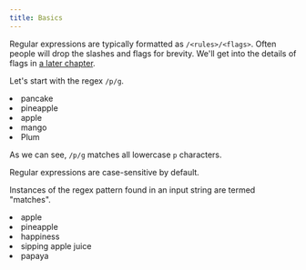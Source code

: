 ```yaml
---
title: Basics
---
```


Regular expressions are typically formatted as `/<rules>/<flags>`. Often people will drop the slashes and flags for brevity. We'll get into the details of flags in [a later chapter](/chapters/flags).

Let's start with the regex `/p/g`.

<Example regex={/p/g}>
    <li>pancake</li>
    <li>pineapple</li>
    <li>apple</li>
    <li>mango</li>
    <li>Plum</li>
</Example>

As we can see, `/p/g` matches all lowercase `p` characters.

<Note>Regular expressions are case-sensitive by default.</Note>

Instances of the regex pattern found in an input string are termed "matches".

<Example regex={/pp/g}>
    <li>apple</li>
    <li>pineapple</li>
    <li>happiness</li>
    <li>sipping apple juice</li>
    <li>papaya</li>
</Example>
